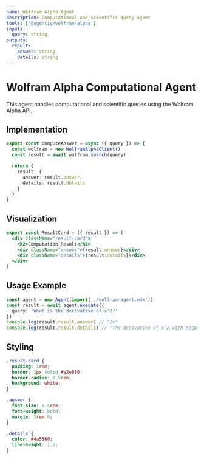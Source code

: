 ```yaml
---
name: Wolfram Alpha Agent
description: Computational and scientific query agent
tools: ['@agentic/wolfram-alpha']
inputs:
  query: string
outputs:
  result:
    answer: string
    details: string
---
```



# Wolfram Alpha Computational Agent

This agent handles computational and scientific queries using the Wolfram Alpha API.

## Implementation

```typescript
export const computeAnswer = async ({ query }) => {
  const wolfram = new WolframAlphaClient()
  const result = await wolfram.search(query)

  return {
    result: {
      answer: result.answer,
      details: result.details
    }
  }
}
```

## Visualization

```jsx
export const ResultCard = ({ result }) => (
  <div className="result-card">
    <h2>Computation Result</h2>
    <div className="answer">{result.answer}</div>
    <div className="details">{result.details}</div>
  </div>
)
```

## Usage Example

```typescript
const agent = new Agent(import('./wolfram-agent.mdx'))
const result = await agent.execute({
  query: 'What is the derivative of x^2?'
})
console.log(result.result.answer) // "2x"
console.log(result.result.details) // "The derivative of x^2 with respect to x is 2x"
```

## Styling

```css
.result-card {
  padding: 1rem;
  border: 1px solid #e2e8f0;
  border-radius: 0.5rem;
  background: white;
}

.answer {
  font-size: 1.5rem;
  font-weight: bold;
  margin: 1rem 0;
}

.details {
  color: #4a5568;
  line-height: 1.5;
}
